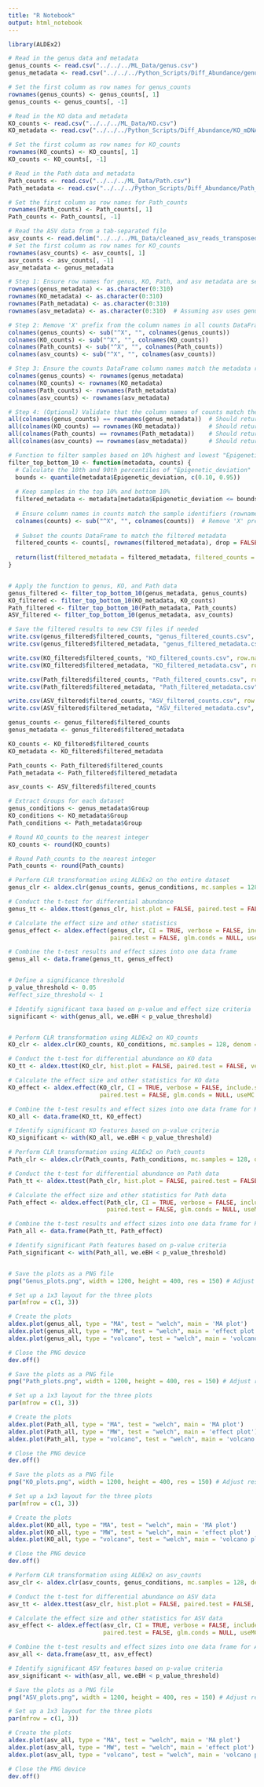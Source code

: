 ---
title: "R Notebook"
output: html_notebook
---

```{r}
library(ALDEx2)
```
```{r}
# Read in the genus data and metadata
genus_counts <- read.csv("../../../ML_Data/genus.csv")
genus_metadata <- read.csv("../../../Python_Scripts/Diff_Abundance/genus_mDNA_metadata.csv")

# Set the first column as row names for genus_counts
rownames(genus_counts) <- genus_counts[, 1]
genus_counts <- genus_counts[, -1]

# Read in the KO data and metadata
KO_counts <- read.csv("../../../ML_Data/KO.csv")
KO_metadata <- read.csv("../../../Python_Scripts/Diff_Abundance/KO_mDNA_metadata.csv")

# Set the first column as row names for KO_counts
rownames(KO_counts) <- KO_counts[, 1]
KO_counts <- KO_counts[, -1]

# Read in the Path data and metadata
Path_counts <- read.csv("../../../ML_Data/Path.csv")
Path_metadata <- read.csv("../../../Python_Scripts/Diff_Abundance/Path_mDNA_metadata.csv")

# Set the first column as row names for Path_counts
rownames(Path_counts) <- Path_counts[, 1]
Path_counts <- Path_counts[, -1]

# Read the ASV data from a tab-separated file
asv_counts <- read.delim("../../../ML_Data/cleaned_asv_reads_transposed.tsv")
# Set the first column as row names for KO_counts
rownames(asv_counts) <- asv_counts[, 1]
asv_counts <- asv_counts[, -1]
asv_metadata <- genus_metadata

```


```{r}
# Step 1: Ensure row names for genus, KO, Path, and asv metadata are set from 0 to 310
rownames(genus_metadata) <- as.character(0:310)
rownames(KO_metadata) <- as.character(0:310)
rownames(Path_metadata) <- as.character(0:310)
rownames(asv_metadata) <- as.character(0:310)  # Assuming asv uses genus_metadata

# Step 2: Remove 'X' prefix from the column names in all counts DataFrames
colnames(genus_counts) <- sub("^X", "", colnames(genus_counts))
colnames(KO_counts) <- sub("^X", "", colnames(KO_counts))
colnames(Path_counts) <- sub("^X", "", colnames(Path_counts))
colnames(asv_counts) <- sub("^X", "", colnames(asv_counts))

# Step 3: Ensure the counts DataFrame column names match the metadata row names (0 to 310)
colnames(genus_counts) <- rownames(genus_metadata)
colnames(KO_counts) <- rownames(KO_metadata)
colnames(Path_counts) <- rownames(Path_metadata)
colnames(asv_counts) <- rownames(asv_metadata)

# Step 4: (Optional) Validate that the column names of counts match the row names of metadata
all(colnames(genus_counts) == rownames(genus_metadata))  # Should return TRUE
all(colnames(KO_counts) == rownames(KO_metadata))        # Should return TRUE
all(colnames(Path_counts) == rownames(Path_metadata))    # Should return TRUE
all(colnames(asv_counts) == rownames(asv_metadata))      # Should return TRUE

```



```{r}
# Function to filter samples based on 10% highest and lowest "Epigenetic_deviation"
filter_top_bottom_10 <- function(metadata, counts) {
  # Calculate the 10th and 90th percentiles of "Epigenetic_deviation"
  bounds <- quantile(metadata$Epigenetic_deviation, c(0.10, 0.95))
  
  # Keep samples in the top 10% and bottom 10%
  filtered_metadata <- metadata[metadata$Epigenetic_deviation <= bounds[1] | metadata$Epigenetic_deviation >= bounds[2], ]
  
  # Ensure column names in counts match the sample identifiers (rownames of metadata)
  colnames(counts) <- sub("^X", "", colnames(counts))  # Remove 'X' prefix if present
  
  # Subset the counts DataFrame to match the filtered metadata
  filtered_counts <- counts[, rownames(filtered_metadata), drop = FALSE]
  
  return(list(filtered_metadata = filtered_metadata, filtered_counts = filtered_counts))
}


# Apply the function to genus, KO, and Path data
genus_filtered <- filter_top_bottom_10(genus_metadata, genus_counts)
KO_filtered <- filter_top_bottom_10(KO_metadata, KO_counts)
Path_filtered <- filter_top_bottom_10(Path_metadata, Path_counts)
ASV_filtered <- filter_top_bottom_10(genus_metadata, asv_counts)

# Save the filtered results to new CSV files if needed
write.csv(genus_filtered$filtered_counts, "genus_filtered_counts.csv", row.names = TRUE)
write.csv(genus_filtered$filtered_metadata, "genus_filtered_metadata.csv", row.names = FALSE)

write.csv(KO_filtered$filtered_counts, "KO_filtered_counts.csv", row.names = TRUE)
write.csv(KO_filtered$filtered_metadata, "KO_filtered_metadata.csv", row.names = FALSE)

write.csv(Path_filtered$filtered_counts, "Path_filtered_counts.csv", row.names = TRUE)
write.csv(Path_filtered$filtered_metadata, "Path_filtered_metadata.csv", row.names = FALSE)

write.csv(ASV_filtered$filtered_counts, "ASV_filtered_counts.csv", row.names = TRUE)
write.csv(ASV_filtered$filtered_metadata, "ASV_filtered_metadata.csv", row.names = FALSE)

```



```{r}
genus_counts <- genus_filtered$filtered_counts
genus_metadata <- genus_filtered$filtered_metadata

KO_counts <- KO_filtered$filtered_counts
KO_metadata <- KO_filtered$filtered_metadata

Path_counts <- Path_filtered$filtered_counts
Path_metadata <- Path_filtered$filtered_metadata

asv_counts <- ASV_filtered$filtered_counts


```




```{r}

# Extract Groups for each dataset
genus_conditions <- genus_metadata$Group
KO_conditions <- KO_metadata$Group
Path_conditions <- Path_metadata$Group

# Round KO_counts to the nearest integer
KO_counts <- round(KO_counts)

# Round Path_counts to the nearest integer
Path_counts <- round(Path_counts)

```


```{r}

# Perform CLR transformation using ALDEx2 on the entire dataset
genus_clr <- aldex.clr(genus_counts, genus_conditions, mc.samples = 128, denom = "all", verbose = FALSE, gamma = 1e-3)

# Conduct the t-test for differential abundance
genus_tt <- aldex.ttest(genus_clr, hist.plot = FALSE, paired.test = FALSE, verbose = FALSE)

# Calculate the effect size and other statistics
genus_effect <- aldex.effect(genus_clr, CI = TRUE, verbose = FALSE, include.sample.summary = FALSE, 
                             paired.test = FALSE, glm.conds = NULL, useMC = FALSE)

# Combine the t-test results and effect sizes into one data frame
genus_all <- data.frame(genus_tt, genus_effect)


# Define a significance threshold
p_value_threshold <- 0.05
#effect_size_threshold <- 1

# Identify significant taxa based on p-value and effect size criteria
significant <- with(genus_all, we.eBH < p_value_threshold)


# Perform CLR transformation using ALDEx2 on KO_counts
KO_clr <- aldex.clr(KO_counts, KO_conditions, mc.samples = 128, denom = "all", verbose = FALSE, gamma = 1e-3)

# Conduct the t-test for differential abundance on KO data
KO_tt <- aldex.ttest(KO_clr, hist.plot = FALSE, paired.test = FALSE, verbose = FALSE)

# Calculate the effect size and other statistics for KO data
KO_effect <- aldex.effect(KO_clr, CI = TRUE, verbose = FALSE, include.sample.summary = FALSE, 
                          paired.test = FALSE, glm.conds = NULL, useMC = FALSE)

# Combine the t-test results and effect sizes into one data frame for KO data
KO_all <- data.frame(KO_tt, KO_effect)

# Identify significant KO features based on p-value criteria
KO_significant <- with(KO_all, we.eBH < p_value_threshold)

# Perform CLR transformation using ALDEx2 on Path_counts
Path_clr <- aldex.clr(Path_counts, Path_conditions, mc.samples = 128, denom = "all", verbose = FALSE, gamma = 1e-3)

# Conduct the t-test for differential abundance on Path data
Path_tt <- aldex.ttest(Path_clr, hist.plot = FALSE, paired.test = FALSE, verbose = FALSE)

# Calculate the effect size and other statistics for Path data
Path_effect <- aldex.effect(Path_clr, CI = TRUE, verbose = FALSE, include.sample.summary = FALSE, 
                            paired.test = FALSE, glm.conds = NULL, useMC = FALSE)

# Combine the t-test results and effect sizes into one data frame for Path data
Path_all <- data.frame(Path_tt, Path_effect)

# Identify significant Path features based on p-value criteria
Path_significant <- with(Path_all, we.eBH < p_value_threshold)



```

```{r}
# Save the plots as a PNG file
png("Genus_plots.png", width = 1200, height = 400, res = 150) # Adjust resolution and dimensions

# Set up a 1x3 layout for the three plots
par(mfrow = c(1, 3))

# Create the plots
aldex.plot(genus_all, type = "MA", test = "welch", main = 'MA plot')
aldex.plot(genus_all, type = "MW", test = "welch", main = 'effect plot')
aldex.plot(genus_all, type = "volcano", test = "welch", main = 'volcano plot')

# Close the PNG device
dev.off()

# Save the plots as a PNG file
png("Path_plots.png", width = 1200, height = 400, res = 150) # Adjust resolution and dimensions

# Set up a 1x3 layout for the three plots
par(mfrow = c(1, 3))

# Create the plots
aldex.plot(Path_all, type = "MA", test = "welch", main = 'MA plot')
aldex.plot(Path_all, type = "MW", test = "welch", main = 'effect plot')
aldex.plot(Path_all, type = "volcano", test = "welch", main = 'volcano plot')

# Close the PNG device
dev.off()

# Save the plots as a PNG file
png("KO_plots.png", width = 1200, height = 400, res = 150) # Adjust resolution and dimensions

# Set up a 1x3 layout for the three plots
par(mfrow = c(1, 3))

# Create the plots
aldex.plot(KO_all, type = "MA", test = "welch", main = 'MA plot')
aldex.plot(KO_all, type = "MW", test = "welch", main = 'effect plot')
aldex.plot(KO_all, type = "volcano", test = "welch", main = 'volcano plot')

# Close the PNG device
dev.off()
```


```{r}
# Perform CLR transformation using ALDEx2 on asv_counts
asv_clr <- aldex.clr(asv_counts, genus_conditions, mc.samples = 128, denom = "all", verbose = FALSE, gamma = 1e-3)

# Conduct the t-test for differential abundance on ASV data
asv_tt <- aldex.ttest(asv_clr, hist.plot = FALSE, paired.test = FALSE, verbose = FALSE)

# Calculate the effect size and other statistics for ASV data
asv_effect <- aldex.effect(asv_clr, CI = TRUE, verbose = FALSE, include.sample.summary = FALSE, 
                           paired.test = FALSE, glm.conds = NULL, useMC = FALSE)

# Combine the t-test results and effect sizes into one data frame for ASV data
asv_all <- data.frame(asv_tt, asv_effect)

# Identify significant ASV features based on p-value criteria
asv_significant <- with(asv_all, we.eBH < p_value_threshold)

# Save the plots as a PNG file
png("ASV_plots.png", width = 1200, height = 400, res = 150) # Adjust resolution and dimensions

# Set up a 1x3 layout for the three plots
par(mfrow = c(1, 3))

# Create the plots
aldex.plot(asv_all, type = "MA", test = "welch", main = 'MA plot')
aldex.plot(asv_all, type = "MW", test = "welch", main = 'effect plot')
aldex.plot(asv_all, type = "volcano", test = "welch", main = 'volcano plot')

# Close the PNG device
dev.off()

```

